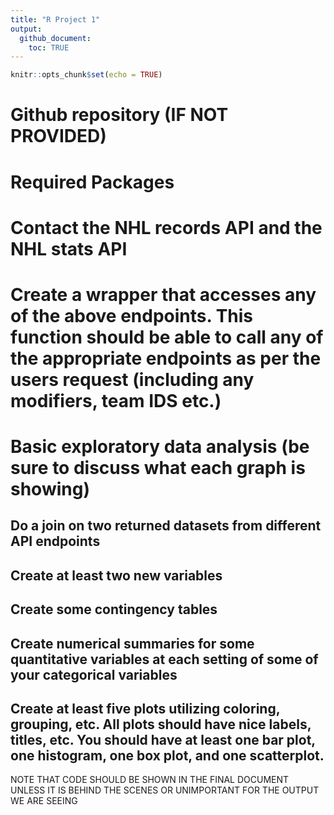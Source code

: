 ```yaml
---
title: "R Project 1"
output: 
  github_document: 
    toc: TRUE
---
```


```r
knitr::opts_chunk$set(echo = TRUE)
```

# Github repository (IF NOT PROVIDED)

# Required Packages

# Contact the NHL records API and the NHL stats API

# Create a wrapper that accesses any of the above endpoints. This function should be able to call any of the appropriate endpoints as per the users request (including any modifiers, team IDS etc.)

# Basic exploratory data analysis (be sure to discuss what each graph is showing)

## Do a join on two returned datasets from different API endpoints

## Create at least two new variables

## Create some contingency tables

## Create numerical summaries for some quantitative variables at each setting of some of your categorical variables

## Create at least five plots utilizing coloring, grouping, etc. All plots should have nice labels, titles, etc. You should have at least one bar plot, one histogram, one box plot, and one scatterplot. 

NOTE THAT CODE SHOULD BE SHOWN IN THE FINAL DOCUMENT UNLESS IT IS BEHIND THE SCENES OR UNIMPORTANT FOR THE OUTPUT WE ARE SEEING

